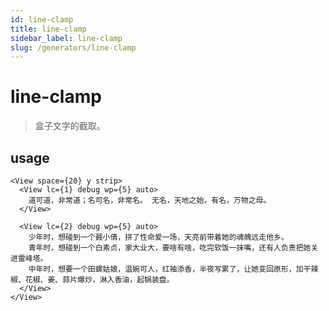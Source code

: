 ```yaml
---
id: line-clamp
title: line-clamp
sidebar_label: line-clamp
slug: /generators/line-clamp
---
```


# line-clamp
> 盒子文字的截取。

## usage

```tsx live
<View space={20} y strip>
  <View lc={1} debug wp={5} auto>
    道可道，非常道；名可名，非常名。 无名，天地之始，有名，万物之母。
  </View>

  <View lc={2} debug wp={5} auto>
    少年时，想碰到一个聂小倩，拼了性命爱一场，天亮前带着她的魂魄远走他乡。
    青年时，想碰到一个白素贞，家大业大，要啥有啥，吃完软饭一抹嘴，还有人负责把她关进雷峰塔。
    中年时，想要一个田螺姑娘，温婉可人，红袖添香，半夜写累了，让她变回原形，加干辣椒、花椒、姜、蒜片爆炒，淋入香油，起锅装盘。
  </View>
</View>
```

